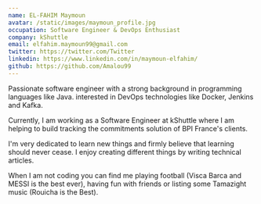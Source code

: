 ```yaml
---
name: EL-FAHIM Maymoun
avatar: /static/images/maymoun_profile.jpg
occupation: Software Engineer & DevOps Enthusiast
company: kShuttle
email: elfahim.maymoun99@gmail.com
twitter: https://twitter.com/Twitter
linkedin: https://www.linkedin.com/in/maymoun-elfahim/
github: https://github.com/Amalou99
---
```


Passionate software engineer with a strong background in programming languages like Java. interested in DevOps technologies like Docker, Jenkins and Kafka.

Currently, I am working as a Software Engineer at kShuttle where I am helping to build tracking the commitments solution of BPI France's clients.

I'm very dedicated to learn new things and firmly believe that learning should never cease. I enjoy creating different things by writing technical articles.

When I am not coding you can find me playing football (Visca Barca and MESSI is the best ever), having fun with friends or listing some Tamazight music (Rouicha is the Best).
